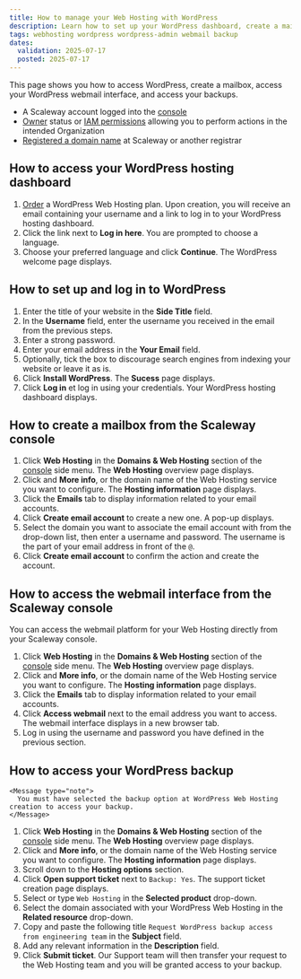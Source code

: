 ```yaml
---
title: How to manage your Web Hosting with WordPress
description: Learn how to set up your WordPress dashboard, create a mailbox, and access your backups
tags: webhosting wordpress wordpress-admin webmail backup
dates:
  validation: 2025-07-17
  posted: 2025-07-17
---
```



This page shows you how to access WordPress, create a mailbox, access your WordPress webmail interface, and access your backups.

<Requirements />

- A Scaleway account logged into the [console](https://account.scaleway.com/?service=elements)
- [Owner](/iam/concepts/#owner) status or [IAM permissions](/iam/concepts/#permission) allowing you to perform actions in the intended Organization
- [Registered a domain name](/domains-and-dns/how-to/register-internal-domain/) at Scaleway or another registrar

## How to access your WordPress hosting dashboard

1. [Order](/webhosting/how-to/order-webhosting/) a WordPress Web Hosting plan. Upon creation, you will receive an email containing your username and a link to log in to your WordPress hosting dashboard.
   <Lightbox image={WordPressEmail} alt="Email from the WordPress team containing the username, and link to access the WordPress administrator account" />
2. Click the link next to **Log in here**. You are prompted to choose a language.
3. Choose your preferred language and click **Continue**. The WordPress welcome page displays.

## How to set up and log in to WordPress

1. Enter the title of your website in the **Side Title** field.
2. In the **Username** field, enter the username you received in the email from the previous steps.
3. Enter a strong password.
4. Enter your email address in the **Your Email** field.
5. Optionally, tick the box to discourage search engines from indexing your website or leave it as is.
6. Click **Install WordPress**. The **Sucess** page displays.
   <Lightbox image={WordPressSuccessLogIn} alt="A page displays informing you that WordPress was installed and displaying your username" />
7. Click **Log in** et log in using your credentials. Your WordPress hosting dashboard displays.

## How to create a mailbox from the Scaleway console

1. Click **Web Hosting** in the **Domains & Web Hosting** section of the [console](https://account.scaleway.com/?service=elements) side menu. The **Web Hosting** overview page displays.
2. Click <Icon name="more" /> and **More info**, or the domain name of the Web Hosting service you want to configure. The **Hosting information** page displays.
3. Click the **Emails** tab to display information related to your email accounts.
4. Click **Create email account** to create a new one. A pop-up displays.
5. Select the domain you want to associate the email account with from the drop-down list, then enter a username and password.
    <Message type="tip">
        The username is the part of your email address in front of the `@`.
    </Message>
6. Click **Create email account** to confirm the action and create the account.

## How to access the webmail interface from the Scaleway console

You can access the webmail platform for your Web Hosting directly from your Scaleway console.

1. Click **Web Hosting** in the **Domains & Web Hosting** section of the [console](https://account.scaleway.com/?service=elements) side menu. The **Web Hosting** overview page displays.
2. Click <Icon name="more" /> and **More info**, or the domain name of the Web Hosting service you want to configure. The **Hosting information** page displays.
3. Click the **Emails** tab to display information related to your email accounts.
4. Click **Access webmail** next to the email address you want to access. The webmail interface displays in a new browser tab.
5. Log in using the username and password you have defined in the previous section.

## How to access your WordPress backup

    <Message type="note">
      You must have selected the backup option at WordPress Web Hosting creation to access your backup.
    </Message>

1. Click **Web Hosting** in the **Domains & Web Hosting** section of the [console](https://account.scaleway.com/?service=elements) side menu. The **Web Hosting** overview page displays.
2. Click <Icon name="more" /> and **More info**, or the domain name of the Web Hosting service you want to configure. The **Hosting information** page displays.
3. Scroll down to the **Hosting options** section.
   <Lightbox image={WordPressHostingOptions} alt="The hosting options are displayed with information about the name of the current plan, domains, emails, storage, vCPU, RAM, backup, and dedicated IP." />
4. Click **Open support ticket** next to `Backup: Yes`. The support ticket creation page displays.
5. Select or type `Web Hosting` in the **Selected product** drop-down.
6. Select the domain associated with your WordPress Web Hosting in the **Related resource** drop-down.
7. Copy and paste the following title `Request WordPress backup access from engineering team` in the **Subject** field.
8. Add any relevant information in the **Description** field.
9. Click **Submit ticket**. Our Support team will then transfer your request to the Web Hosting team and you will be granted access to your backup.